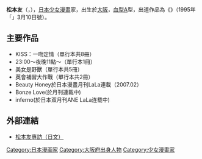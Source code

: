 {{Otheruses|other=[[日本職棒|日本職棒]][[東京養樂多燕子|東京養樂多燕子]]的棒球選手|松本友 (棒球選手)}}
'''松本友'''（{{lang|ja|マツモトトモ}}，{{bd||1月8日|||}}），[[日本|日本]][[少女漫畫|少女漫畫]]家，出生於[[大阪市|大阪]]，[[血型|血型]]A型，出道作品為《{{lang|ja|眠る姫}}》（1995年「{{lang|ja|ルナティック･ララ}}」3月10日號）。

== 主要作品 ==
* KISS：一吻定情（單行本共8冊）
* 23:00～夜晚11點～（單行本1冊）
* 美女是野獸（單行本共5冊）
* 英會補習大作戰（單行本共2冊）
* Beauty Honey於日本漫畫月刊LaLa連載（2007.02）
* Bonze Love(於月刊連載中)
* inferno(於日本双月刊ANE LaLa连载中)

== 外部連結 ==
* [https://web.archive.org/web/20060822172709/http://www.hakusensha.co.jp/comicate/comi_no59/matsumoto/index.html 松本友專訪（日文）]

{{DEFAULTSORT:Matsumoto Tomo}}
[[Category:日本漫画家|Category:日本漫画家]]
[[Category:大阪府出身人物|Category:大阪府出身人物]]
[[Category:少女漫畫家|Category:少女漫畫家]]
